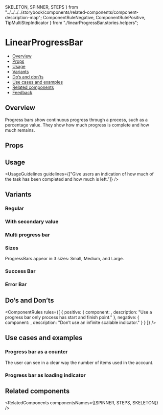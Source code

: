   SKELETON,
  SPINNER,
  STEPS
} from "../../../../storybook/components/related-components/component-description-map";
  ComponentRuleNegative,
  ComponentRulePositive,
  TipMultiStepIndicator
} from "./linearProgressBar.stories.helpers";

<Meta of={LinearProgressBarStories} />

# LinearProgressBar

- [Overview](#overview)
- [Props](#props)
- [Usage](#usage)
- [Variants](#variants)
- [Do’s and don’ts](#dos-and-donts)
- [Use cases and examples](#use-cases-and-examples)
- [Related components](#related-components)
- [Feedback](#feedback)

## Overview

Progress bars show continuous progress through a process, such as a percentage value. They show how much progress is complete and how much remains.

<Canvas>
  <Story of={LinearProgressBarStories.Overview} />
</Canvas>

## Props

<PropsTable />

## Usage

<UsageGuidelines
  guidelines={["Give users an indication of how much of the task has been completed and how much is left."]}
/>

<TipMultiStepIndicator />

## Variants

### Regular

<Canvas>
  <Story of={LinearProgressBarStories.Regular} />
</Canvas>

### With secondary value

<Canvas>
  <Story of={LinearProgressBarStories.WithSecondaryValue} />
</Canvas>

### Multi progress bar

<Canvas>
  <Story of={LinearProgressBarStories.MultiProgressBar} />
</Canvas>

### Sizes

ProgressBars appear in 3 sizes: Small, Medium, and Large.

<Canvas>
  <Story of={LinearProgressBarStories.Sizes} />
</Canvas>

### Success Bar

<Canvas>
  <Story of={LinearProgressBarStories.SuccessBar} />
</Canvas>

### Error Bar

<Canvas>
  <Story of={LinearProgressBarStories.ErrorBar} />
</Canvas>

## Do’s and Don’ts

<ComponentRules
  rules={[
    {
      positive: {
        component: <ComponentRulePositive />,
        description: "Use a progress bar only process has start and finish point."
      },
      negative: {
        component: <ComponentRuleNegative />,
        description: "Don’t use an infinite scalable indicator."
      }
    }
  ]}
/>

## Use cases and examples

### Progress bar as a counter

The user can see in a clear way the number of items used in the account.

<Canvas>
  <Story of={LinearProgressBarStories.ProgressBarAsACounter} />
</Canvas>

### Progress bar as loading indicator

<Canvas>
  <Story of={LinearProgressBarStories.ProgressBarAsLoadingIndicator} />
</Canvas>

## Related components

<RelatedComponents componentsNames={[SPINNER, STEPS, SKELETON]} />
